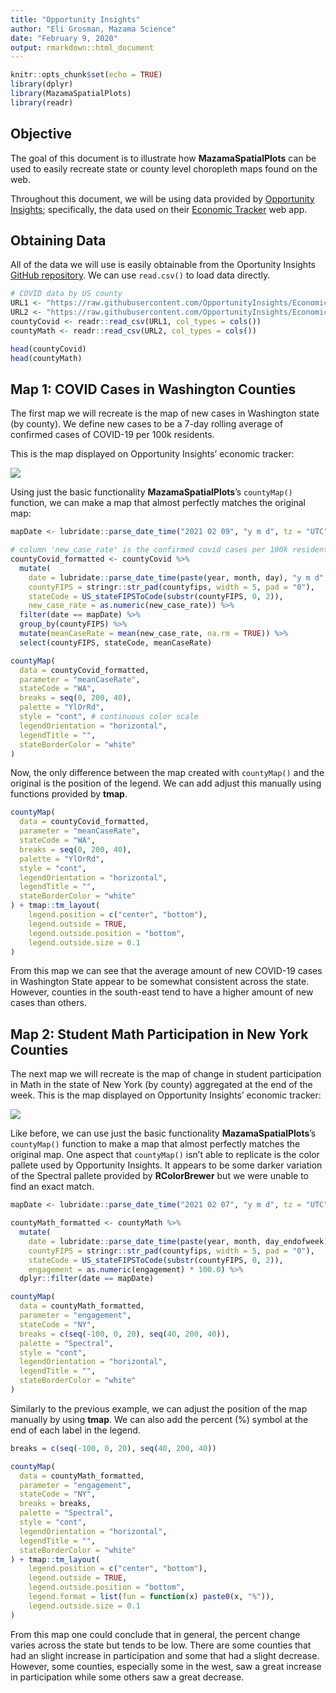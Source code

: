 ```yaml
---
title: "Opportunity Insights"
author: "Eli Grosman, Mazama Science"
date: "February 9, 2020"
output: rmarkdown::html_document
---
```


```r
knitr::opts_chunk$set(echo = TRUE)
library(dplyr)
library(MazamaSpatialPlots)
library(readr)
```

## Objective

The goal of this document is to illustrate how **MazamaSpatialPlots** can be used
to easily recreate state or county level choropleth maps found on the web.

Throughout this document, we will be using data provided by 
[Opportunity Insights](https://opportunityinsights.org/); specifically, the data
used on their [Economic Tracker](https://www.tracktherecovery.org/) web app.

## Obtaining Data

All of the data we will use is easily obtainable from the Oportunity Insights 
[GitHub repository](https://github.com/OpportunityInsights/EconomicTracker). We
can use `read.csv()` to load data directly.

```r
# COVID data by US county
URL1 <- "https://raw.githubusercontent.com/OpportunityInsights/EconomicTracker/main/data/COVID%20-%20County%20-%20Daily.csv"
URL2 <- "https://raw.githubusercontent.com/OpportunityInsights/EconomicTracker/main/data/Zearn%20-%20County%20-%20Weekly.csv"
countyCovid <- readr::read_csv(URL1, col_types = cols())
countyMath <- readr::read_csv(URL2, col_types = cols())
```

```r
head(countyCovid)
head(countyMath)
```

## Map 1: COVID Cases in Washington Counties

The first map we will recreate is the map of new cases in Washington state 
(by county). We define new cases to be a 7-day rolling average of confirmed
cases of COVID-19 per 100k residents.

This is the map displayed on Opportunity Insights' economic tracker:

![](./Opportunity_Insights_files/map1.PNG)

Using just the basic functionality **MazamaSpatialPlots**'s `countyMap()` function,
we can make a map that almost perfectly matches the original map:

```r
mapDate <- lubridate::parse_date_time("2021 02 09", "y m d", tz = "UTC")

# column 'new_case_rate' is the confirmed covid cases per 100k residents, 7-day rolling average
countyCovid_formatted <- countyCovid %>%
  mutate(
    date = lubridate::parse_date_time(paste(year, month, day), "y m d", tz = "UTC"),
    countyFIPS = stringr::str_pad(countyfips, width = 5, pad = "0"),
    stateCode = US_stateFIPSToCode(substr(countyFIPS, 0, 2)),
    new_case_rate = as.numeric(new_case_rate)) %>%
  filter(date == mapDate) %>%
  group_by(countyFIPS) %>% 
  mutate(meanCaseRate = mean(new_case_rate, na.rm = TRUE)) %>%
  select(countyFIPS, stateCode, meanCaseRate)

countyMap(
  data = countyCovid_formatted,
  parameter = "meanCaseRate",
  stateCode = "WA",
  breaks = seq(0, 200, 40),
  palette = "YlOrRd",
  style = "cont", # continuous color scale
  legendOrientation = "horizontal",
  legendTitle = "",
  stateBorderColor = "white"
)
```

Now, the only difference between the map created with `countyMap()` and the original 
is the position of the legend. We can add adjust this manually using functions 
provided by **tmap**.

```r
countyMap(
  data = countyCovid_formatted,
  parameter = "meanCaseRate",
  stateCode = "WA",
  breaks = seq(0, 200, 40),
  palette = "YlOrRd",
  style = "cont", 
  legendOrientation = "horizontal",
  legendTitle = "",
  stateBorderColor = "white"
) + tmap::tm_layout(
    legend.position = c("center", "bottom"),
    legend.outside = TRUE,
    legend.outside.position = "bottom",
    legend.outside.size = 0.1
)
```

From this map we can see that the average amount of new COVID-19 cases in Washington
State appear to be somewhat consistent across the state. However, counties in the 
south-east tend to have a higher amount of new cases than others.

## Map 2: Student Math Participation in New York Counties

The next map we will recreate is the map of change in student participation
in Math in the state of New York (by county) aggregated at the end of the week. 
This is the map displayed on Opportunity Insights' economic tracker:

![](./Opportunity_Insights_files/map2.PNG)

Like before, we can use just the basic functionality **MazamaSpatialPlots**'s 
`countyMap()` function to make a map that almost perfectly matches the original map.
One aspect that `countyMap()` isn't able to replicate is the color pallete used
by Opportunity Insights. It appears to be some darker variation of the Spectral
pallete provided by **RColorBrewer** but we were unable to find an exact match.

```r
mapDate <- lubridate::parse_date_time("2021 02 07", "y m d", tz = "UTC")

countyMath_formatted <- countyMath %>%
  mutate(
    date = lubridate::parse_date_time(paste(year, month, day_endofweek), "y m d", tz = "UTC"),
    countyFIPS = stringr::str_pad(countyfips, width = 5, pad = "0"),
    stateCode = US_stateFIPSToCode(substr(countyFIPS, 0, 2)),
    engagement = as.numeric(engagement) * 100.0) %>%
  dplyr::filter(date == mapDate)

countyMap(
  data = countyMath_formatted,
  parameter = "engagement",
  stateCode = "NY",
  breaks = c(seq(-100, 0, 20), seq(40, 200, 40)),
  palette = "Spectral",
  style = "cont",
  legendOrientation = "horizontal",
  legendTitle = "",
  stateBorderColor = "white"
)
```

Similarly to the previous example, we can adjust the position of the map manually
by using **tmap**. We can also add the percent (%) symbol at the end of each label in the legend.

```r
breaks = c(seq(-100, 0, 20), seq(40, 200, 40))

countyMap(
  data = countyMath_formatted,
  parameter = "engagement",
  stateCode = "NY",
  breaks = breaks,
  palette = "Spectral",
  style = "cont",
  legendOrientation = "horizontal",
  legendTitle = "",
  stateBorderColor = "white"
) + tmap::tm_layout(
    legend.position = c("center", "bottom"),
    legend.outside = TRUE,
    legend.outside.position = "bottom",
    legend.format = list(fun = function(x) paste0(x, "%")),
    legend.outside.size = 0.1
)
```

From this map one could conclude that in general, the percent change varies across the
state but tends to be low. There are some counties that had an slight increase in participation 
and some that had a slight decrease.  However, some counties, especially some in the west, 
saw a great increase in participation while some others saw a great decrease.







